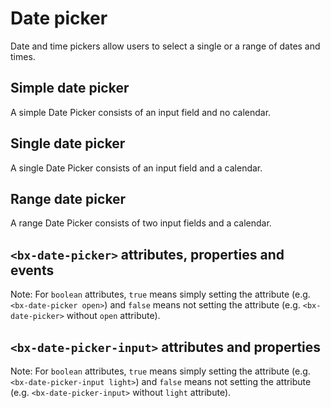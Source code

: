 
# Date picker

Date and time pickers allow users to select a single or a range of dates and times.

## Simple date picker

A simple Date Picker consists of an input field and no calendar.

<Preview withToolbar>
  <Story id="date-picker--default-story" height="160px" />
</Preview>

## Single date picker

A single Date Picker consists of an input field and a calendar.

<Preview withToolbar>
  <Story id="date-picker--single-with-calendar" height="480px" />
</Preview>

## Range date picker

A range Date Picker consists of two input fields and a calendar.

<Preview withToolbar>
  <Story id="date-picker--range-with-calendar" height="480px" />
</Preview>

## `<bx-date-picker>` attributes, properties and events

Note: For `boolean` attributes, `true` means simply setting the attribute (e.g. `<bx-date-picker open>`) and `false` means not setting the attribute (e.g. `<bx-date-picker>` without `open` attribute).

<Props of="bx-date-picker" />

## `<bx-date-picker-input>` attributes and properties

Note: For `boolean` attributes, `true` means simply setting the attribute (e.g. `<bx-date-picker-input light>`) and `false` means not setting the attribute (e.g. `<bx-date-picker-input>` without `light` attribute).

<Props of="bx-date-picker-input" />
